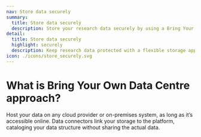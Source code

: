 ```yaml
---
nav: Store data securely
summary: 
  title: Store data securely
  description: Store your research data securely by using a Bring Your Own Data Centre (BYOD) approach
detail:
  title: Store data securely
  highlight: securely
  description: Keep research data protected with a flexible storage approach. Epsilon lets you store your research data securely by using a Bring Your Own Data Centre (BYOD) approach. 
icon: ./icons/store_securely.svg
---
```


# What is Bring Your Own Data Centre approach?
Host your data on any cloud provider or on-premises system, as long as it’s accessible online. Data connectors link your storage to the platform, cataloging your data structure without sharing the actual data.

<ContentImage image='/images/sample-image.jpg' mode='accordion' entry='store_securely' />